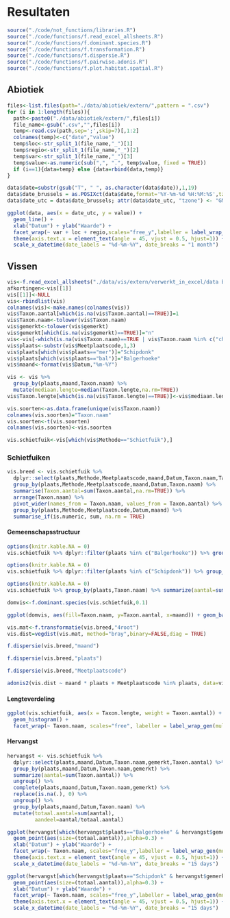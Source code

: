 # Resultaten

```r
source("./code/not_functions/libraries.R")
source("./code/functions/f.read_excel_allsheets.R")
source("./code/functions/f.dominant.species.R")
source("./code/functions/f.transformation.R")
source("./code/functions/f.dispersie.R")
source("./code/functions/f.pairwise.adonis.R")
source("./code/functions/f.plot.habitat.spatial.R")
```

## Abiotiek

```r
files<-list.files(path="./data/abiotiek/extern/",pattern = ".csv")
for (i in 1:length(files)){
  path<-paste0("./data/abiotiek/extern/",files[i])
  file_name<-gsub(".csv","",files[i])
  temp<-read.csv(path,sep=';',skip=7)[,1:2]
  colnames(temp)<-c("date","value")
  temp$loc<-str_split_1(file_name,"_")[1]
  temp$regio<-str_split_1(file_name,"_")[2]
  temp$var<-str_split_1(file_name,"_")[3]
  temp$value<-as.numeric(sub(",", ".", temp$value, fixed = TRUE))
  if (i==1){data=temp} else {data=rbind(data,temp)}
}

data$date=substr(gsub("T", " ", as.character(data$date)),1,19)
data$date_brussels = as.POSIXct(data$date,format='%Y-%m-%d %H:%M:%S',tz="Europe/Brussels")
data$date_utc = data$date_brussels; attr(data$date_utc, "tzone") <- "GMT"
```

```r
ggplot(data, aes(x = date_utc, y = value)) + 
  geom_line() +
  xlab("Datum") + ylab("Waarde") +
  facet_wrap(~ var + loc + regio,scales="free_y",labeller = label_wrap_gen(multi_line=FALSE)) + 
  theme(axis.text.x = element_text(angle = 45, vjust = 0.5, hjust=1)) +
  scale_x_datetime(date_labels = "%d-%m-%Y", date_breaks = "1 month")
```

## Vissen

```r
vis<-f.read_excel_allsheets("./data/vis/extern/verwerkt_in_excel/data balgerhoeke 2023.xlsx")
afkortingen<-vis[[1]]
vis[[1]]<-NULL
vis<-rbindlist(vis)
colnames(vis)<-make.names(colnames(vis))
vis$Taxon.aantal[which(is.na(vis$Taxon.aantal)==TRUE)]=1
vis$Taxon.naam<-tolower(vis$Taxon.naam)
vis$gemerkt<-tolower(vis$gemerkt)
vis$gemerkt[which(is.na(vis$gemerkt)==TRUE)]="n"
vis<-vis[-which(is.na(vis$Taxon.naam)==TRUE | vis$Taxon.naam %in% c("chinese wolhandkrab","rode amerikaanse rivierkreeft")),]
vis$plaats<-substr(vis$Meetplaatscode,1,3)
vis$plaats[which(vis$plaats=="mer")]="Schipdonk"
vis$plaats[which(vis$plaats=="bal")]="Balgerhoeke"
vis$maand<-format(vis$Datum,"%m-%Y")

vis <- vis %>% 
  group_by(plaats,maand,Taxon.naam) %>%
  mutate(mediaan.lengte=median(Taxon.lengte,na.rm=TRUE))
vis$Taxon.lengte[which(is.na(vis$Taxon.lengte)==TRUE)]<-vis$mediaan.lengte[which(is.na(vis$Taxon.lengte)==TRUE)]

vis.soorten<-as.data.frame(unique(vis$Taxon.naam))
colnames(vis.soorten)="Taxon.naam"
vis.soorten<-t(vis.soorten)
colnames(vis.soorten)<-vis.soorten

vis.schietfuik<-vis[which(vis$Methode=="Schietfuik"),]
```

### Schietfuiken

```r
vis.breed <- vis.schietfuik %>% 
  dplyr::select(plaats,Methode,Meetplaatscode,maand,Datum,Taxon.naam,Taxon.aantal) %>% 
  group_by(plaats,Methode,Meetplaatscode,maand,Datum,Taxon.naam) %>% 
  summarise(Taxon.aantal=sum(Taxon.aantal,na.rm=TRUE)) %>% 
  arrange(Taxon.naam) %>%
  pivot_wider(names_from = Taxon.naam, values_from = Taxon.aantal) %>%
  group_by(plaats,Methode,Meetplaatscode,Datum,maand) %>%
  summarise_if(is.numeric, sum, na.rm = TRUE)
```

#### Gemeenschapsstructuur

```r
options(knitr.kable.NA = 0)
vis.schietfuik %>% dplyr::filter(plaats %in% c("Balgerhoeke")) %>% group_by(maand,Taxon.naam) %>% summarize(aantal=sum(Taxon.aantal)) %>% pivot_wider(names_from = c(maand), values_from = c(aantal)) %>% kable(caption="Soortensamenstelling en overzicht van de totale aantallen per vissoort en per maand voor Balgerhoeke")
```

```r
options(knitr.kable.NA = 0)
vis.schietfuik %>% dplyr::filter(plaats %in% c("Schipdonk")) %>% group_by(maand,Taxon.naam) %>% summarize(aantal=sum(Taxon.aantal)) %>% pivot_wider(names_from = c(maand), values_from = c(aantal)) %>% kable(caption="Soortensamenstelling en overzicht van de totale aantallen per vissoort en per maand voor Schipdonk")
```

```r
options(knitr.kable.NA = 0)
vis.schietfuik %>% group_by(plaats,Taxon.naam) %>% summarize(aantal=sum(Taxon.aantal)) %>% pivot_wider(names_from = c(plaats), values_from = c(aantal)) %>% kable(caption="Soortensamenstelling en overzicht van de totale aantallen per vissoort over de hele periode voor Schipdonk en Balgerhoeke")
```

```r
domvis<-f.dominant.species(vis.schietfuik,0.1)
```

```r
ggplot(domvis, aes(fill=Taxon.naam, y=Taxon.aantal, x=maand)) + geom_bar(position="stack", stat="identity") + facet_wrap(~plaats)
```

```r
vis.mat<-f.transformatie(vis.breed,"4root")
vis.dist=vegdist(vis.mat, method="bray",binary=FALSE,diag = TRUE)
```

```r
f.dispersie(vis.breed,"maand")
```

```r
f.dispersie(vis.breed,"plaats")
```

```r
f.dispersie(vis.breed,"Meetplaatscode")
```

```r
adonis2(vis.dist ~ maand * plaats + Meetplaatscode %in% plaats, data=vis.breed)
```

#### Lengteverdeling

```r
ggplot(vis.schietfuik, aes(x = Taxon.lengte, weight = Taxon.aantal)) + 
  geom_histogram() +
  facet_wrap(~ Taxon.naam, scales="free", labeller = label_wrap_gen(multi_line=FALSE))
```

#### Hervangst

```r
hervangst <- vis.schietfuik %>% 
  dplyr::select(plaats,maand,Datum,Taxon.naam,gemerkt,Taxon.aantal) %>%
  group_by(plaats,maand,Datum,Taxon.naam,gemerkt) %>%
  summarize(aantal=sum(Taxon.aantal)) %>% 
  ungroup() %>% 
  complete(plaats,maand,Datum,Taxon.naam,gemerkt) %>% 
  replace(is.na(.), 0) %>% 
  ungroup() %>%
  group_by(plaats,maand,Datum,Taxon.naam) %>% 
  mutate(totaal.aantal=sum(aantal),
         aandeel=aantal/totaal.aantal) 
```

```r
ggplot(hervangst[which(hervangst$plaats=="Balgerhoeke" & hervangst$gemerkt=="j" & is.nan(hervangst$aandeel)==FALSE),], aes(x = Datum, y = aandeel)) + 
  geom_point(aes(size=(totaal.aantal)),alpha=0.3) +
  xlab("Datum") + ylab("Waarde") +
  facet_wrap(~ Taxon.naam, scales="free_y",labeller = label_wrap_gen(multi_line=FALSE)) + 
  theme(axis.text.x = element_text(angle = 45, vjust = 0.5, hjust=1)) +
  scale_x_datetime(date_labels = "%d-%m-%Y", date_breaks = "15 days")
```

```r
ggplot(hervangst[which(hervangst$plaats=="Schipdonk" & hervangst$gemerkt=="j" & is.nan(hervangst$aandeel)==FALSE),], aes(x = Datum, y = aandeel)) + 
  geom_point(aes(size=(totaal.aantal)),alpha=0.3) +
  xlab("Datum") + ylab("Waarde") +
  facet_wrap(~ Taxon.naam, scales="free_y",labeller = label_wrap_gen(multi_line=FALSE)) + 
  theme(axis.text.x = element_text(angle = 45, vjust = 0.5, hjust=1)) +
  scale_x_datetime(date_labels = "%d-%m-%Y", date_breaks = "15 days")
```